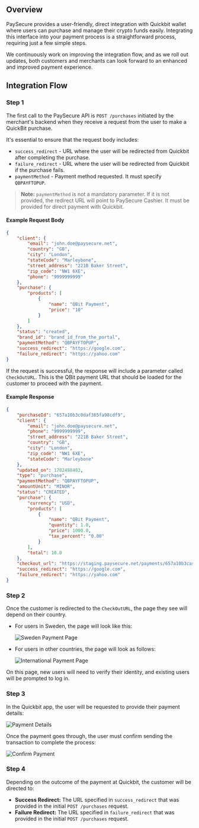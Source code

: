 ## Overview

PaySecure provides a user-friendly, direct integration with Quickbit wallet where users can purchase and manage their crypto funds easily. Integrating this interface into your payment process is a straightforward process, requiring just a few simple steps.

We continuously work on improving the integration flow, and as we roll out updates, both customers and merchants can look forward to an enhanced and improved payment experience.

## Integration Flow

### Step 1

The first call to the PaySecure API is `POST /purchases` initiated by the merchant's backend when they receive a request from the user to make a QuickBit purchase.

It's essential to ensure that the request body includes:

- `success_redirect` - URL where the user will be redirected from Quickbit after completing the purchase.
- `failure_redirect` - URL where the user will be redirected from Quickbit if the purchase fails.
- `paymentMethod` - Payment method requested. It must specify `QBPAYFTOPUP`.

> **Note:** `paymentMethod` is not a mandatory parameter. If it is not provided, the redirect URL will point to PaySecure Cashier. It must be provided for direct payment with Quickbit.

#### Example Request Body

```json
{
    "client": {
        "email": "john.doe@paysecure.net",
        "country": "GB",
        "city": "London",
        "stateCode": "Marleybone",
        "street_address": "221B Baker Street",
        "zip_code": "NW1 6XE",
        "phone": "9999999999"
    },
    "purchase": {
        "products": [
            {
                "name": "QBit Payment",
                "price": "10"
            }
        ]
    },
    "status": "created",
    "brand_id": "brand_id_from_the_portal",
    "paymentMethod": "QBPAYFTOPUP",
    "success_redirect": "https://google.com",
    "failure_redirect": "https://yahoo.com"
}
```

If the request is successful, the response will include a parameter called `CheckOutURL`. This is the QBit payment URL that should be loaded for the customer to proceed with the payment.

#### Example Response

```json
{
    "purchaseId": "657a10b3c0daf365fa98cdf9",
    "client": {
        "email": "john.doe@paysecure.net",
        "phone": "9999999999",
        "street_address": "221B Baker Street",
        "country": "GB",
        "city": "London",
        "zip_code": "NW1 6XE",
        "stateCode": "Marleybone"
    },
    "updated_on": 1702498483,
    "type": "purchase",
    "paymentMethod": "QBPAYFTOPUP",
    "amountUnit": "MINOR",
    "status": "CREATED",
    "purchase": {
        "currency": "USD",
        "products": [
            {
                "name": "QBit Payment",
                "quantity": 1.0,
                "price": 1000.0,
                "tax_percent": "0.00"
            }
        ],
        "total": 10.0
    },
    "checkout_url": "https://staging.paysecure.net/payments/657a10b3casd23123122/",
    "success_redirect": "https://google.com",
    "failure_redirect": "https://yahoo.com"
}
```

### Step 2

Once the customer is redirected to the `CheckOutURL`, the page they see will depend on their country.

- For users in Sweden, the page will look like this:
  
  ![Sweden Payment Page](sweden-payment-page.png)

- For users in other countries, the page will look as follows:
  
  ![International Payment Page](international-payment-page.png)

On this page, new users will need to verify their identity, and existing users will be prompted to log in.

### Step 3

In the Quickbit app, the user will be requested to provide their payment details:

![Payment Details](payment-details.png)

Once the payment goes through, the user must confirm sending the transaction to complete the process:

![Confirm Payment](confirm-payment.png)

### Step 4

Depending on the outcome of the payment at Quickbit, the customer will be directed to:

- **Success Redirect:** The URL specified in `success_redirect` that was provided in the initial `POST /purchases` request.
- **Failure Redirect:** The URL specified in `failure_redirect` that was provided in the initial `POST /purchases` request.

